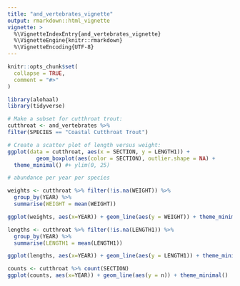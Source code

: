 ```yaml
---
title: "and_vertebrates_vignette"
output: rmarkdown::html_vignette
vignette: >
  %\VignetteIndexEntry{and_vertebrates_vignette}
  %\VignetteEngine{knitr::rmarkdown}
  %\VignetteEncoding{UTF-8}
---
```


```r
knitr::opts_chunk$set(
  collapse = TRUE,
  comment = "#>"
)
```

```r
library(alohaal)
library(tidyverse)
```

```r
# Make a subset for cutthroat trout:
cutthroat <- and_vertebrates %>%
filter(SPECIES == "Coastal Cutthroat Trout")

# Create a scatter plot of length versus weight:
ggplot(data = cutthroat, aes(x = SECTION, y = LENGTH1)) +
 		 geom_boxplot(aes(color = SECTION), outlier.shape = NA) +
  theme_minimal() #+ ylim(0, 25)

```


```r
# abundance per year per species
```

```r
weights <- cutthroat %>% filter(!is.na(WEIGHT)) %>% 
  group_by(YEAR) %>% 
  summarise(WEIGHT = mean(WEIGHT))

ggplot(weights, aes(x=YEAR)) + geom_line(aes(y = WEIGHT)) + theme_minimal()
```

```r
lengths <- cutthroat %>% filter(!is.na(LENGTH1)) %>% 
  group_by(YEAR) %>% 
  summarise(LENGTH1 = mean(LENGTH1))

ggplot(lengths, aes(x=YEAR)) + geom_line(aes(y = LENGTH1)) + theme_minimal()
```

```r
counts <- cutthroat %>% count(SECTION)
ggplot(counts, aes(x=YEAR)) + geom_line(aes(y = n)) + theme_minimal()

```
